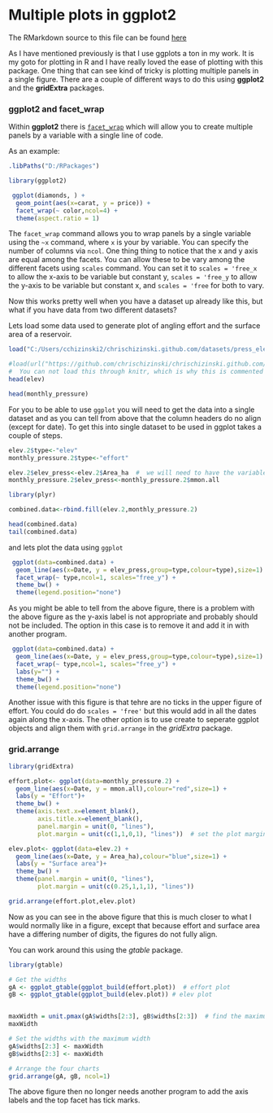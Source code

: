 Multiple plots in ggplot2
========================================================

The RMarkdown source to this file can be found [here](\Rmd\22014-05-07-multiple-plots.Rmd)

As I have mentioned previously is that I use ggplots a ton in my work.  It is my goto for plotting in R and I have really loved the ease of plotting with this package.  One thing that can see kind of tricky is plotting multiple panels in a single figure.   There are a couple of different ways to do this using **ggplot2** and the **gridExtra** packages.  

### ggplot2 and facet_wrap
Within **ggplot2** there is [`facet_wrap`](http://docs.ggplot2.org/0.9.3.1/facet_wrap.html) which will allow you to create multiple panels by a variable with a single line of code. 

As an example:


```r
.libPaths("D:/RPackages")
```

```r
library(ggplot2)

 ggplot(diamonds, ) +
  geom_point(aes(x=carat, y = price)) +
  facet_wrap(~ color,ncol=4) + 
  theme(aspect.ratio = 1) 
```

The `facet_wrap`  command allows you to wrap panels by a single variable using the `~x` command, where `x` is your by variable.  You can specify the number of columns via `ncol`.  One thing thing to notice that the x and y axis are equal among the facets.  You can allow these to be vary among the different facets using `scales` command.  You can set it to `scales = 'free_x` to allow the x-axis to be variable but constant y, `scales = 'free_y` to allow the y-axis to be variable but constant x, and `scales = 'free` for both to vary.  

Now this works pretty well when you have a dataset up already like this, but what if you have data from two different datasets?

Lets load some data used to generate plot of angling effort and the surface area of a reservoir.

```r
load("C:/Users/cchizinski2/chrischizinski.github.com/datasets/press_elev.RData")
```

```r
#load(url("https://github.com/chrischizinski/chrischizinski.github.com/raw/master/datasets/press_elev.RData"))
#  You can not load this through knitr, which is why this is commented out
head(elev)

head(monthly_pressure)
```

For you to be able to use `ggplot` you will need to get the data into a single dataset and as you can tell from above that the column headers do no align (except for date).  To get this into single dataset to be used in ggplot takes a couple of steps.  

```r
elev.2$type<-"elev"
monthly_pressure.2$type<-"effort"

elev.2$elev_press<-elev.2$Area_ha  #  we will need to have the variable to plot (our y) in a single column
monthly_pressure.2$elev_press<-monthly_pressure.2$mmon.all

library(plyr)

combined.data<-rbind.fill(elev.2,monthly_pressure.2)

head(combined.data)
tail(combined.data)
```

and lets plot the data using `ggplot`

```r
 ggplot(data=combined.data) +
  geom_line(aes(x=Date, y = elev_press,group=type,colour=type),size=1) +
  facet_wrap(~ type,ncol=1, scales="free_y") + 
  theme_bw() + 
  theme(legend.position="none")
```

As you might be able to tell from the above figure, there is a problem with the above figure as the y-axis label is not appropriate and probably should not be included.  The option in this case is to remove it and add it in with another program.


```r
 ggplot(data=combined.data) +
  geom_line(aes(x=Date, y = elev_press,group=type,colour=type),size=1) +
  facet_wrap(~ type,ncol=1, scales="free_y") + 
  labs(y="") + 
  theme_bw() + 
  theme(legend.position="none")
```

Another issue with this figure is that tehre are no ticks in the upper figure of effort.  You could do do `scales = 'free'` but this would add in all the dates again along the x-axis.  The other option is to use create to seperate ggplot objects and align them with `grid.arrange` in the *gridExtra* package.  


### grid.arrange
```r
library(gridExtra)

effort.plot<- ggplot(data=monthly_pressure.2) +
  geom_line(aes(x=Date, y = mmon.all),colour="red",size=1) +
  labs(y = "Effort")+
  theme_bw() + 
  theme(axis.text.x=element_blank(),
        axis.title.x=element_blank(),
        panel.margin = unit(0, "lines"),
        plot.margin = unit(c(1,1,0,1), "lines"))  # set the plot margins to pull figures in closer.  order is clockwise starting with top

elev.plot<- ggplot(data=elev.2) +
  geom_line(aes(x=Date, y = Area_ha),colour="blue",size=1) +
  labs(y = "Surface area")+
  theme_bw() + 
  theme(panel.margin = unit(0, "lines"),
        plot.margin = unit(c(0.25,1,1,1), "lines"))

grid.arrange(effort.plot,elev.plot)
```
Now as you can see in the above figure that this is much closer to what I would normally like in a figure, except that because effort and surface area have a differing number of digits, the figures do not fully align.   

You can work around this using the *gtable* package.
```r
library(gtable)

# Get the widths
gA <- ggplot_gtable(ggplot_build(effort.plot))  # effort plot
gB <- ggplot_gtable(ggplot_build(elev.plot)) # elev plot


maxWidth = unit.pmax(gA$widths[2:3], gB$widths[2:3])  # find the maximum widths among the plots.  
maxWidth

# Set the widths with the maximum width
gA$widths[2:3] <- maxWidth
gB$widths[2:3] <- maxWidth

# Arrange the four charts
grid.arrange(gA, gB, ncol=1)
```


The above figure then no longer needs another program to add the axis labels and the top facet has tick marks.
